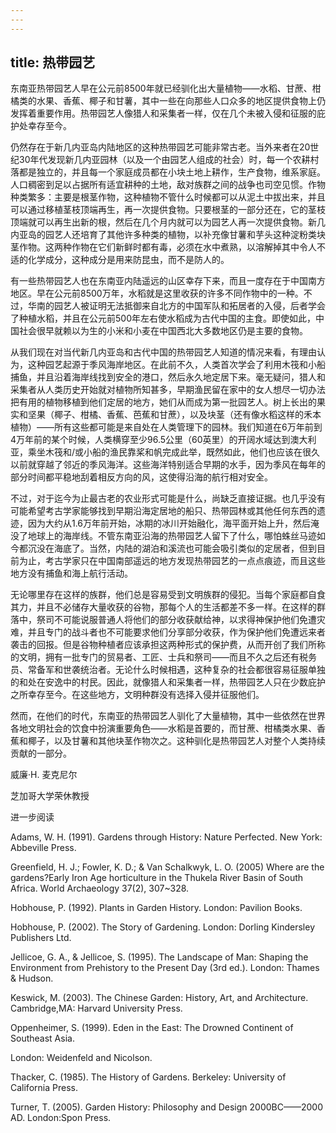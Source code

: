 ```yaml
---
---
---
```

title: 热带园艺
---




东南亚热带园艺人早在公元前8500年就已经驯化出大量植物——水稻、甘蔗、柑橘类的水果、香蕉、椰子和甘薯，其中一些在向那些人口众多的地区提供食物上仍发挥着重要作用。热带园艺人像猎人和采集者一样，仅在几个未被入侵和征服的庇护处幸存至今。




仍然存在于新几内亚岛内陆地区的这种热带园艺可能非常古老。当外来者在20世纪30年代发现新几内亚园林（以及一个由园艺人组成的社会）时，每一个农耕村落都是独立的，并且每一个家庭成员都在小块土地上耕作，生产食物，维系家庭。人口稠密到足以占据所有适宜耕种的土地，敌对族群之间的战争也司空见惯。作物种类繁多：主要是根茎作物，这种植物不管什么时候都可以从泥土中拔出来，并且可以通过移植茎枝顶端再生，再一次提供食物。只要根茎的一部分还在，它的茎枝顶端就可以再生出新的根，然后在几个月内就可以为园艺人再一次提供食物。新几内亚岛的园艺人还培育了其他许多种类的植物，以补充像甘薯和芋头这种淀粉类块茎作物。这两种作物在它们新鲜时都有毒，必须在水中煮熟，以溶解掉其中令人不适的化学成分，这种成分是用来防昆虫，而不是防人的。

有一些热带园艺人也在东南亚内陆遥远的山区幸存下来，而且一度存在于中国南方地区。早在公元前8500万年，水稻就是这里收获的许多不同作物中的一种。不过，华南的园艺人被证明无法抵御来自北方的中国军队和拓居者的入侵，后者学会了种植水稻，并且在公元前500年左右使水稻成为古代中国的主食。即使如此，中国社会很早就赖以为生的小米和小麦在中国西北大多数地区仍是主要的食物。

从我们现在对当代新几内亚岛和古代中国的热带园艺人知道的情况来看，有理由认为，这种园艺起源于季风海岸地区。在此前不久，人类首次学会了利用木筏和小船捕鱼，并且沿着海岸线找到安全的港口，然后永久地定居下来。毫无疑问，猎人和采集者从人类历史开始就对植物所知甚多，早期渔民留在家中的女人想尽一切办法把有用的植物移植到他们定居的地方，她们从而成为第一批园艺人。树上长出的果实和坚果（椰子、柑橘、香蕉、芭蕉和甘蔗），以及块茎（还有像水稻这样的禾本植物）——所有这些都可能是来自处在人类管理下的园林。我们知道在6万年前到4万年前的某个时候，人类横穿至少96.5公里（60英里）的开阔水域达到澳大利亚，乘坐木筏和/或小船的渔民靠桨和帆完成此举，既然如此，他们也应该在很久以前就穿越了邻近的季风海洋。这些海洋特别适合早期的水手，因为季风在每年的部分时间都平稳地刮着相反方向的风，这使得沿海的航行相对安全。

不过，对于迄今为止最古老的农业形式可能是什么，尚缺乏直接证据。也几乎没有可能希望考古学家能够找到早期沿海定居地的船只、热带园林或其他任何东西的遗迹，因为大约从1.6万年前开始，冰期的冰川开始融化，海平面开始上升，然后淹没了地球上的海岸线。不管东南亚沿海的热带园艺人留下了什么，哪怕蛛丝马迹如今都沉没在海底了。当然，内陆的湖泊和溪流也可能会吸引类似的定居者，但到目前为止，考古学家只在中国南部遥远的地方发现热带园艺的一点点痕迹，而且这些地方没有捕鱼和海上航行活动。

无论哪里存在这样的族群，他们总是容易受到文明族群的侵犯。当每个家庭都自食其力，并且不必储存大量收获的谷物，那每个人的生活都差不多一样。在这样的群落中，祭司不可能说服普通人将他们的部分收获献给神，以求得神保护他们免遭灾难，并且专门的战斗者也不可能要求他们分享部分收获，作为保护他们免遭远来者袭击的回报。但是谷物种植者应该承担这两种形式的保护费，从而开创了我们所称的文明，拥有一批专门的贸易者、工匠、士兵和祭司——而且不久之后还有税务员、常备军和世袭统治者。无论什么时候相遇，这种复杂的社会都很容易征服单独的和处在安逸中的村民。因此，就像猎人和采集者一样，热带园艺人只在少数庇护之所幸存至今。在这些地方，文明种群没有选择入侵并征服他们。

然而，在他们的时代，东南亚的热带园艺人驯化了大量植物，其中一些依然在世界各地文明社会的饮食中扮演重要角色——水稻是首要的，而甘蔗、柑橘类水果、香蕉和椰子，以及甘薯和其他块茎作物次之。这种驯化是热带园艺人对整个人类持续贡献的一部分。

威廉·H. 麦克尼尔

芝加哥大学荣休教授





进一步阅读


Adams, W. H. (1991). Gardens through History: Nature Perfected. New York: Abbeville Press.

Greenfield, H. J.; Fowler, K. D.; & Van Schalkwyk, L. O. (2005) Where are the gardens?Early Iron Age horticulture in the Thukela River Basin of South Africa. World Archaeology 37(2), 307~328.

Hobhouse, P. (1992). Plants in Garden History. London: Pavilion Books.

Hobhouse, P. (2002). The Story of Gardening. London: Dorling Kindersley Publishers Ltd.

Jellicoe, G. A., & Jellicoe, S. (1995). The Landscape of Man: Shaping the Environment from Prehistory to the Present Day (3rd ed.). London: Thames & Hudson.

Keswick, M. (2003). The Chinese Garden: History, Art, and Architecture. Cambridge,MA: Harvard University Press.

Oppenheimer, S. (1999). Eden in the East: The Drowned Continent of Southeast Asia.

London: Weidenfeld and Nicolson.

Thacker, C. (1985). The History of Gardens. Berkeley: University of California Press.

Turner, T. (2005). Garden History: Philosophy and Design 2000BC——2000 AD. London:Spon Press.
